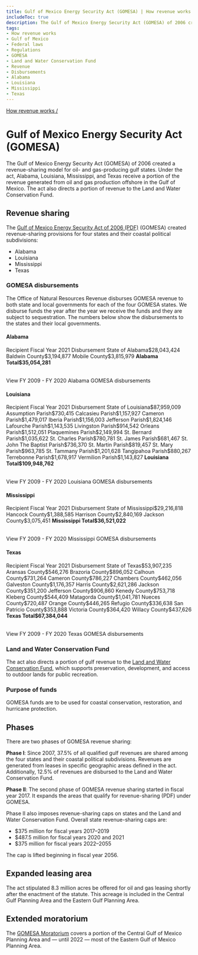 ```yaml
---
title: Gulf of Mexico Energy Security Act (GOMESA) | How revenue works
includeToc: true
description: The Gulf of Mexico Energy Security Act (GOMESA) of 2006 created a revenue-sharing model for oil- and gas-producing gulf states. Under the act, Alabama, Louisiana, Mississippi, and Texas receive a portion of the revenue generated from oil and gas production offshore in the Gulf of Mexico. The act also directs a portion of revenue to the Land and Water Conservation Fund.
tags:
- How revenue works
- Gulf of Mexico
- Federal laws
- Regulations
- GOMESA
- Land and Water Conservation Fund
- Revenue
- Disbursements
- Alabama
- Louisiana
- Mississippi
- Texas
---
```


[How revenue works /](/how-revenue-works/)

# Gulf of Mexico Energy Security Act (GOMESA)

The Gulf of Mexico Energy Security Act (GOMESA) of 2006 created a revenue-sharing model for oil- and gas-producing gulf states. Under the act, Alabama, Louisiana, Mississippi, and Texas receive a portion of the revenue generated from oil and gas production offshore in the Gulf of Mexico. The act also directs a portion of revenue to the Land and Water Conservation Fund.

## Revenue sharing
The [Gulf of Mexico Energy Security Act of 2006 (PDF)](https://www.boem.gov/GOMESA/) (GOMESA) created revenue-sharing provisions for four states and their <GlossaryTerm>coastal political subdivisions</GlossaryTerm>:

* Alabama
* Louisiana
* Mississippi
* Texas

### GOMESA disbursements

The Office of Natural Resources Revenue disburses GOMESA revenue to both state and local governments for each of the four GOMESA states. We disburse funds the year after the year we receive the funds and they are subject to sequestration. The numbers below show the disbursements to the states and their local governments. 

#### Alabama
<Table>
    <TableHead>
    <TableRow>
        <TableCell>Recipient</TableCell>
        <TableCell>Fiscal Year 2021 Disbursement</TableCell>
    </TableRow>
    </TableHead>
    <TableBody>
        <TableRow><TableCell>State of Alabama</TableCell><TableCell>$28,043,424</TableCell></TableRow>
        <TableRow><TableCell>Baldwin County</TableCell><TableCell>$3,194,877</TableCell></TableRow>
        <TableRow><TableCell>Mobile County</TableCell><TableCell>$3,815,979</TableCell></TableRow>
        <TableRow><TableCell><b>Alabama Total</b></TableCell><TableCell><b>$35,054,281</b></TableCell></TableRow>
        </TableBody>
</Table>
 <Link href='/query-data/?dataType=Disbursements&period=Fiscal%20Year&fiscalYear=2009%2C2010%2C2011%2C2012%2C2013%2C2014%2C2015%2C2016%2C2017%2C2018%2C2019%2C2020&groupBy=localRecipient&usStateName=Alabama&source=GOMESA%20offshore' linkType='FilterTable'>View FY 2009 - FY 2020 Alabama GOMESA disbursements</Link>

#### Louisiana
<Table>
    <TableHead>
    <TableRow>
        <TableCell>Recipient</TableCell>
        <TableCell>Fiscal Year 2021 Disbursement</TableCell>
    </TableRow>
    </TableHead>
    <TableBody>
          <TableRow><TableCell>State of Louisiana</TableCell><TableCell>$87,959,009</TableCell></TableRow>
          <TableRow><TableCell>Assumption Parish</TableCell><TableCell>$730,415</TableCell></TableRow>
          <TableRow><TableCell>Calcasieu Parish</TableCell><TableCell>$1,157,927</TableCell></TableRow>
          <TableRow><TableCell>Cameron Parish</TableCell><TableCell>$1,479,017</TableCell></TableRow>
          <TableRow><TableCell>Iberia Parish</TableCell><TableCell>$1,156,003</TableCell></TableRow>
          <TableRow><TableCell>Jefferson Parish</TableCell><TableCell>$1,824,146</TableCell></TableRow>
          <TableRow><TableCell>Lafourche Parish</TableCell><TableCell>$1,143,535</TableCell></TableRow>
          <TableRow><TableCell>Livingston Parish</TableCell><TableCell>$914,542</TableCell></TableRow>
          <TableRow><TableCell>Orleans Parish</TableCell><TableCell>$1,512,051</TableCell></TableRow>
          <TableRow><TableCell>Plaquemines Parish</TableCell><TableCell>$2,149,994</TableCell></TableRow>
          <TableRow><TableCell>St. Bernard Parish</TableCell><TableCell>$1,035,622</TableCell></TableRow>
          <TableRow><TableCell>St. Charles Parish</TableCell><TableCell>$780,781</TableCell></TableRow>
          <TableRow><TableCell>St. James Parish</TableCell><TableCell>$681,467</TableCell></TableRow>
          <TableRow><TableCell>St. John The Baptist Parish</TableCell><TableCell>$736,370</TableCell></TableRow>
          <TableRow><TableCell>St. Martin Parish</TableCell><TableCell>$819,457</TableCell></TableRow>
          <TableRow><TableCell>St. Mary Parish</TableCell><TableCell>$963,785</TableCell></TableRow>
          <TableRow><TableCell>St. Tammany Parish</TableCell><TableCell>$1,201,628</TableCell></TableRow>
          <TableRow><TableCell>Tangipahoa Parish</TableCell><TableCell>$880,267</TableCell></TableRow>
          <TableRow><TableCell>Terrebonne Parish</TableCell><TableCell>$1,678,917</TableCell></TableRow>
          <TableRow><TableCell>Vermilion Parish</TableCell><TableCell>$1,143,827</TableCell></TableRow>
        <TableRow><TableCell><b>Louisiana Total</b></TableCell><TableCell><b>$109,948,762</b></TableCell></TableRow>
        </TableBody>
        </Table>
 <Link href='/query-data/?dataType=Disbursements&period=Fiscal%20Year&fiscalYear=2009%2C2010%2C2011%2C2012%2C2013%2C2014%2C2015%2C2016%2C2017%2C2018%2C2019%2C2020&groupBy=localRecipient&usStateName=Louisiana&source=GOMESA%20offshore' linkType='FilterTable'>View FY 2009 - FY 2020 Louisiana GOMESA disbursements</Link>

#### Mississippi
<Table>
    <TableHead>
    <TableRow>
        <TableCell>Recipient</TableCell>
        <TableCell>Fiscal Year 2021 Disbursement</TableCell>
    </TableRow>
    </TableHead>
    <TableBody>
    <TableRow><TableCell>State of Mississippi</TableCell><TableCell>$29,216,818</TableCell></TableRow>
    <TableRow><TableCell>Hancock County</TableCell><TableCell>$1,388,585</TableCell></TableRow>
    <TableRow><TableCell>Harrison County</TableCell><TableCell>$2,840,169</TableCell></TableRow>
    <TableRow><TableCell>Jackson County</TableCell><TableCell>$3,075,451</TableCell></TableRow>
    <TableRow><TableCell><b>Mississippi Total</b></TableCell><TableCell><b>$36,521,022</b></TableCell></TableRow>
    </TableBody>
    </Table>
 <Link href='/query-data/?dataType=Disbursements&period=Fiscal%20Year&fiscalYear=2009%2C2010%2C2011%2C2012%2C2013%2C2014%2C2015%2C2016%2C2017%2C2018%2C2019%2C2020&groupBy=localRecipient&usStateName=Mississippi&source=GOMESA%20offshore' linkType='FilterTable'>View FY 2009 - FY 2020 Mississippi GOMESA disbursements</Link>

#### Texas
<Table>
    <TableHead>
    <TableRow>
        <TableCell>Recipient</TableCell>
        <TableCell>Fiscal Year 2021 Disbursement</TableCell>
    </TableRow>
    </TableHead>
    <TableBody>
    <TableRow><TableCell>State of Texas</TableCell><TableCell>$53,907,235</TableCell></TableRow>
    <TableRow><TableCell>Aransas County</TableCell><TableCell>$546,276</TableCell></TableRow>
    <TableRow><TableCell>Brazoria County</TableCell><TableCell>$896,052</TableCell></TableRow>
    <TableRow><TableCell>Calhoun County</TableCell><TableCell>$731,264</TableCell></TableRow>
    <TableRow><TableCell>Cameron County</TableCell><TableCell>$786,227</TableCell></TableRow>
    <TableRow><TableCell>Chambers County</TableCell><TableCell>$462,056</TableCell></TableRow>
    <TableRow><TableCell>Galveston County</TableCell><TableCell>$1,176,357</TableCell></TableRow>
    <TableRow><TableCell>Harris County</TableCell><TableCell>$2,621,286</TableCell></TableRow>
    <TableRow><TableCell>Jackson County</TableCell><TableCell>$351,200</TableCell></TableRow>
    <TableRow><TableCell>Jefferson County</TableCell><TableCell>$906,860</TableCell></TableRow>
    <TableRow><TableCell>Kenedy County</TableCell><TableCell>$753,718</TableCell></TableRow>
    <TableRow><TableCell>Kleberg County</TableCell><TableCell>$544,409</TableCell></TableRow>
    <TableRow><TableCell>Matagorda County</TableCell><TableCell>$1,041,781</TableCell></TableRow>
    <TableRow><TableCell>Nueces County</TableCell><TableCell>$720,487</TableCell></TableRow>
    <TableRow><TableCell>Orange County</TableCell><TableCell>$446,265</TableCell></TableRow>
    <TableRow><TableCell>Refugio County</TableCell><TableCell>$336,638</TableCell></TableRow>
    <TableRow><TableCell>San Patricio County</TableCell><TableCell>$353,888</TableCell></TableRow>
    <TableRow><TableCell>Victoria County</TableCell><TableCell>$364,420</TableCell></TableRow>
    <TableRow><TableCell>Willacy County</TableCell><TableCell>$437,626</TableCell></TableRow>
    <TableRow><TableCell><b>Texas Total</b></TableCell><TableCell><b>$67,384,044</b></TableCell></TableRow>
        </TableBody>
</Table>
 <Link href='/query-data/?dataType=Disbursements&period=Fiscal%20Year&fiscalYear=2009%2C2010%2C2011%2C2012%2C2013%2C2014%2C2015%2C2016%2C2017%2C2018%2C2019%2C2020&groupBy=localRecipient&usStateName=Texas&source=GOMESA%20offshore' linkType='FilterTable'>View FY 2009 - FY 2020 Texas GOMESA disbursements</Link>

### Land and Water Conservation Fund
The act also directs a portion of gulf revenue to the [Land and Water Conservation Fund](/how-revenue-works/lwcf/), which supports preservation, development, and access to outdoor lands for public recreation.

### Purpose of funds
GOMESA funds are to be used for coastal conservation, restoration, and hurricane protection.

## Phases
There are two phases of GOMESA revenue sharing:

**Phase I**: Since 2007, 37.5% of all qualified gulf revenues are shared among the four states and their coastal political subdivisions. Revenues are generated from leases in specific geographic areas defined in the act. Additionally, 12.5% of revenues are disbursed to the Land and Water Conservation Fund.

**Phase II**: The second phase of GOMESA revenue sharing started in fiscal year 2017. It expands the <Link linkType='default' href='/downloads/gomesa-map.pdf'>areas that qualify for revenue-sharing (PDF)</Link> under GOMESA.

Phase II also imposes revenue-sharing caps on states and the Land and Water Conservation Fund. Overall state revenue-sharing caps are:

- $375 million for fiscal years 2017–2019
- $487.5 million for fiscal years 2020 and 2021
- $375 million for fiscal years 2022–2055

The cap is lifted beginning in fiscal year 2056.

## Expanded leasing area
The act stipulated 8.3 million acres be offered for oil and gas leasing shortly after the enactment of the statute. This acreage is included in the Central Gulf Planning Area and the Eastern Gulf Planning Area.

## Extended moratorium
The [GOMESA Moratorium](https://www.boem.gov/Areas-Under-Moratoria/) covers a portion of the Central Gulf of Mexico Planning Area and — until 2022 — most of the Eastern Gulf of Mexico Planning Area.
